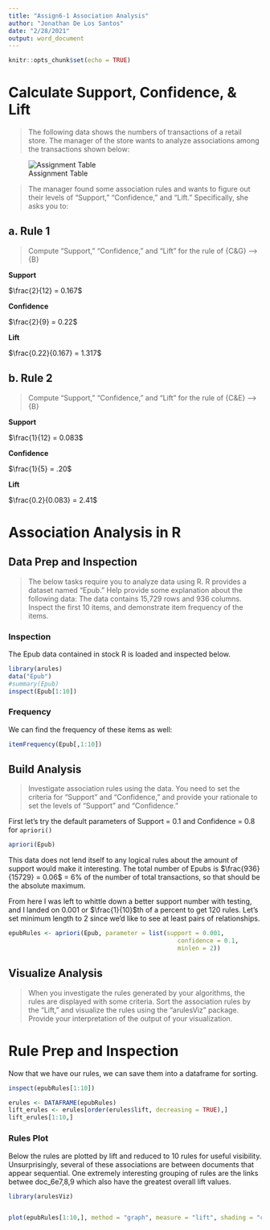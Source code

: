 ```yaml
---
title: "Assign6-1 Association Analysis"
author: "Jonathan De Los Santos"
date: "2/28/2021"
output: word_document
---
```


```r
knitr::opts_chunk$set(echo = TRUE)
```

# Calculate Support, Confidence, & Lift

>The following data shows the numbers of transactions of a retail store. The manager of the store wants to analyze associations among the transactions shown below:

![Assignment Table](Images/6.7 Assignment6-1.png)

>The manager found some association rules and wants to figure out their levels of “Support,” “Confidence,” and “Lift.” Specifically, she asks you to:

## a. Rule 1

>Compute “Support,” “Confidence,” and “Lift” for the rule of {C&G} -->{B}

**Support**

$\frac{2}{12} = 0.167$

**Confidence**

$\frac{2}{9} = 0.22$

**Lift**

$\frac{0.22}{0.167} = 1.317$

## b. Rule 2

 >Compute “Support,” “Confidence,” and “Lift” for the rule of {C&E} -->{B}

**Support**

$\frac{1}{12} = 0.083$

**Confidence**

$\frac{1}{5} = .20$

**Lift**

$\frac{0.2}{0.083} = 2.41$


# Association Analysis in R

## Data Prep and Inspection

> The below tasks require you to analyze data using R. R provides a dataset named “Epub.” Help provide some explanation about the following data:  The data contains 15,729 rows and 936 columns.  Inspect the first 10 items, and demonstrate item frequency of the items.

### Inspection 

The Epub data contained in stock R is loaded and inspected below.

```r
library(arules)
data("Epub")
#summary(Epub)
inspect(Epub[1:10])
```
### Frequency

We can find the frequency of these items as well:

```r
itemFrequency(Epub[,1:10])
```


## Build Analysis

>Investigate association rules using the data. You need to set the criteria for “Support” and “Confidence,” and provide your rationale to set the levels of “Support” and “Confidence.”  

First let's try the default parameters of Support = 0.1 and Confidence = 0.8 for `apriori()` 

```r
apriori(Epub)
```

This data does not lend itself to any logical rules about the amount of support would make it interesting. The total number of Epubs is $\frac{936}{15729} = 0.06$ = 6% of the number of total transactions, so that should be the absolute maximum.

From here I was left to whittle down a better support number with testing, and I landed on 0.001 or $\frac{1}{10}$th of a percent to get 120 rules. Let's set minimum length to 2 since we'd like to see at least pairs of relationships.

```r
epubRules <- apriori(Epub, parameter = list(support = 0.001,
                                               confidence = 0.1,
                                               minlen = 2))
```


## Visualize Analysis

>When you investigate the rules generated by your algorithms, the rules are displayed with some criteria. Sort the association rules by the “Lift,” and visualize the rules using the “arulesViz” package. Provide your interpretation of the output of your visualization. 

# Rule Prep and Inspection

Now that we have our rules, we can save them into a dataframe for sorting. 

```r
inspect(epubRules[1:10])

erules <- DATAFRAME(epubRules)
lift_erules <- erules[order(erules$lift, decreasing = TRUE),]
lift_erules[1:10,]
```

### Rules Plot

Below the rules are plotted by lift and reduced to 10 rules for useful visibility. Unsurprisingly, several of these associations are between documents that appear sequential. One extremely interesting grouping of rules are the links betwee doc_6e7,8,9 which also have the greatest overall lift values.

```r
library(arulesViz)


plot(epubRules[1:10,], method = "graph", measure = "lift", shading = "confidence")
```

